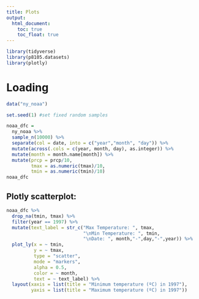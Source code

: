 ```yaml
---
title: Plots 
output: 
  html_document:
    toc: true
    toc_float: true
---
```




```r
library(tidyverse)
library(p8105.datasets)
library(plotly)
```

# Loading 
```r
data("ny_noaa") 
```

```r
set.seed(1) #set fixed random samples

noaa_dfc = 
  ny_noaa %>%
  sample_n(10000) %>%
  separate(col = date, into = c("year","month", "day")) %>%
  mutate(across(.cols = c(year, month, day), as.integer)) %>%
  mutate(month = month.name[month]) %>%
  mutate(prcp = prcp/10, 
         tmax = as.numeric(tmax)/10,
         tmin = as.numeric(tmin)/10) 
noaa_dfc
```


## Plotly scatterplot: 
```r
noaa_dfc %>%
  drop_na(tmin, tmax) %>%
  filter(year == 1997) %>%
  mutate(text_label = str_c("Max Temperature: ", tmax, 
                            "\nMin Temperature: ", tmin, 
                            "\nDate: ", month,"-",day,"-",year)) %>%
  plot_ly(x = ~ tmin, 
          y = ~ tmax,
          type = "scatter",
          mode = "markers",
          alpha = 0.5,
          color = ~ month,
          text = ~ text_label) %>%
  layout(xaxis = list(title = "Minimum temperature (ºC) in 1997"),
         yaxis = list(title = "Maximum temperature (ºC) in 1997"))
```



